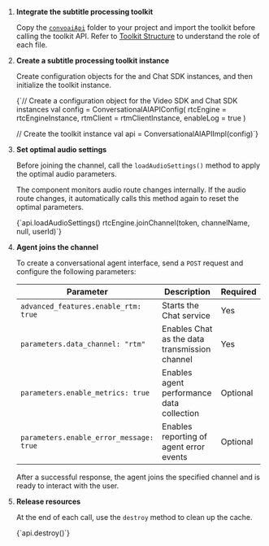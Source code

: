 
1. **Integrate the subtitle processing toolkit**

    Copy the [`convoaiApi`](https://github.com/Shengwang-Community/Conversational-AI-Demo/tree/main/Android/scenes/convoai/src/main/java/io/agora/scene/convoai/convoaiApi) folder to your project and import the toolkit before calling the toolkit API. Refer to [Toolkit Structure](#toolkit-structure) to understand the role of each file.

1. **Create a subtitle processing toolkit instance**

    Create configuration objects for the <Vg k="VSDK"/> and Chat SDK instances, and then initialize the toolkit instance.

    <CodeBlock language="kotlin" showLineNumbers>
    {`// Create a configuration object for the Video SDK and Chat SDK instances
    val config = ConversationalAIAPIConfig(
        rtcEngine = rtcEngineInstance,
        rtmClient = rtmClientInstance,
        enableLog = true
    )

    // Create the toolkit instance
    val api = ConversationalAIAPIImpl(config)`}
    </CodeBlock>

1. **Set optimal audio settings**

    Before joining the <Vg k="VSDK"/> channel, call the `loadAudioSettings()` method to apply the optimal audio parameters.

    The component monitors audio route changes internally. If the audio route changes, it automatically calls this method again to reset the optimal parameters.

    <CodeBlock language="kotlin" showLineNumbers>
    {`api.loadAudioSettings()
    rtcEngine.joinChannel(token, channelName, null, userId)`}
    </CodeBlock>

1. **Agent joins the channel**

    To create a conversational agent interface, send a `POST` request and configure the following parameters:

    | Parameter                               | Description                                  | Required |
    | --------------------------------------- | -------------------------------------------- | -------- |
    | `advanced_features.enable_rtm: true`    | Starts the Chat service                       | Yes      |
    | `parameters.data_channel: "rtm"`        | Enables Chat as the data transmission channel | Yes      |
    | `parameters.enable_metrics: true`       | Enables agent performance data collection    | Optional |
    | `parameters.enable_error_message: true` | Enables reporting of agent error events      | Optional |

    After a successful response, the agent joins the specified <Vg k="VSDK"/> channel and is ready to interact with the user.


1. **Release resources**

    At the end of each call, use the `destroy` method to clean up the cache.

    <CodeBlock language="kotlin" showLineNumbers>
    {`api.destroy()`}
    </CodeBlock>

